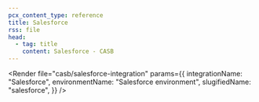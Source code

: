 ```yaml
---
pcx_content_type: reference
title: Salesforce
rss: file
head:
  - tag: title
    content: Salesforce - CASB
---
```



<Render
	file="casb/salesforce-integration"
	params={{
		integrationName: "Salesforce",
		environmentName: "Salesforce environment",
		slugifiedName: "salesforce",
	}}
/>
